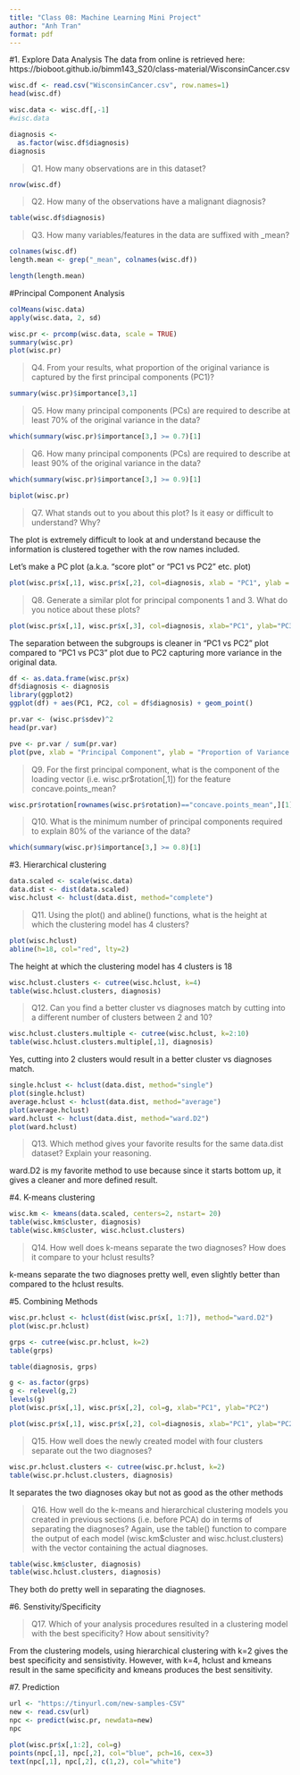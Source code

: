 ```yaml
---
title: "Class 08: Machine Learning Mini Project"
author: "Anh Tran"
format: pdf
---
```


#1. Explore Data Analysis
The data from online is retrieved here: https://bioboot.github.io/bimm143_S20/class-material/WisconsinCancer.csv

```r
wisc.df <- read.csv("WisconsinCancer.csv", row.names=1)
head(wisc.df)
```

```r
wisc.data <- wisc.df[,-1]
#wisc.data
```

```r
diagnosis <-
  as.factor(wisc.df$diagnosis)
diagnosis
```
>Q1. How many observations are in this dataset?

```r
nrow(wisc.df)
```

>Q2. How many of the observations have a malignant diagnosis?

```r
table(wisc.df$diagnosis)
```

>Q3. How many variables/features in the data are suffixed with _mean?

```r
colnames(wisc.df)
length.mean <- grep("_mean", colnames(wisc.df))

length(length.mean)
```

#Principal Component Analysis

```r
colMeans(wisc.data)
apply(wisc.data, 2, sd)
```

```r
wisc.pr <- prcomp(wisc.data, scale = TRUE)
summary(wisc.pr)
plot(wisc.pr)
```

>Q4. From your results, what proportion of the original variance is captured by the first principal components (PC1)?

```r
summary(wisc.pr)$importance[3,1]
```

>Q5. How many principal components (PCs) are required to describe at least 70% of the original variance in the data?

```r
which(summary(wisc.pr)$importance[3,] >= 0.7)[1]
```

>Q6. How many principal components (PCs) are required to describe at least 90% of the original variance in the data?

```r
which(summary(wisc.pr)$importance[3,] >= 0.9)[1]
```

```r
biplot(wisc.pr)
```

>Q7. What stands out to you about this plot? Is it easy or difficult to understand? Why?

The plot is extremely difficult to look at and understand because the information is clustered together with the row names included.

Let's make a PC plot (a.k.a. "score plot" or "PC1 vs PC2" etc. plot)
```r
plot(wisc.pr$x[,1], wisc.pr$x[,2], col=diagnosis, xlab = "PC1", ylab = "PC2")
```

>Q8. Generate a similar plot for principal components 1 and 3. What do you notice about these plots?

```r
plot(wisc.pr$x[,1], wisc.pr$x[,3], col=diagnosis, xlab="PC1", ylab="PC3")
```

The separation between the subgroups is cleaner in "PC1 vs PC2" plot compared to "PC1 vs PC3" plot due to PC2 capturing more variance in the original data. 

```r
df <- as.data.frame(wisc.pr$x)
df$diagnosis <- diagnosis
library(ggplot2)
ggplot(df) + aes(PC1, PC2, col = df$diagnosis) + geom_point()
```
```r
pr.var <- (wisc.pr$sdev)^2
head(pr.var)
```

```r
pve <- pr.var / sum(pr.var)
plot(pve, xlab = "Principal Component", ylab = "Proportion of Variance Explained", ylim = c(0,1), type = "o")
```
>Q9. For the first principal component, what is the component of the loading vector (i.e. wisc.pr$rotation[,1]) for the feature concave.points_mean?

```r
wisc.pr$rotation[rownames(wisc.pr$rotation)=="concave.points_mean",][1]
```


>Q10. What is the minimum number of principal components required to explain 80% of the variance of the data?

```r
which(summary(wisc.pr)$importance[3,] >= 0.8)[1]
```

#3. Hierarchical clustering

```r
data.scaled <- scale(wisc.data)
data.dist <- dist(data.scaled)
wisc.hclust <- hclust(data.dist, method="complete")
```

>Q11. Using the plot() and abline() functions, what is the height at which the clustering model has 4 clusters?

```r
plot(wisc.hclust)
abline(h=18, col="red", lty=2)
```

The height at which the clustering model has 4 clusters is 18

```r
wisc.hclust.clusters <- cutree(wisc.hclust, k=4)
table(wisc.hclust.clusters, diagnosis)
```

>Q12. Can you find a better cluster vs diagnoses match by cutting into a different number of clusters between 2 and 10?

```r
wisc.hclust.clusters.multiple <- cutree(wisc.hclust, k=2:10)
table(wisc.hclust.clusters.multiple[,1], diagnosis)
```

Yes, cutting into 2 clusters would result in a better cluster vs diagnoses match. 

```r
single.hclust <- hclust(data.dist, method="single")
plot(single.hclust)
average.hclust <- hclust(data.dist, method="average")
plot(average.hclust)
ward.hclust <- hclust(data.dist, method="ward.D2")
plot(ward.hclust)
```

>Q13. Which method gives your favorite results for the same data.dist dataset? Explain your reasoning.

ward.D2 is my favorite method to use because since it starts bottom up, it gives a cleaner and more defined result. 

#4. K-means clustering

```r
wisc.km <- kmeans(data.scaled, centers=2, nstart= 20)
table(wisc.km$cluster, diagnosis)
table(wisc.km$cluster, wisc.hclust.clusters)
```

>Q14. How well does k-means separate the two diagnoses? How does it compare to your hclust results?
 
k-means separate the two diagnoses pretty well, even slightly better than compared to the hclust results. 

#5. Combining Methods

```r
wisc.pr.hclust <- hclust(dist(wisc.pr$x[, 1:7]), method="ward.D2")
plot(wisc.pr.hclust)
```

```r
grps <- cutree(wisc.pr.hclust, k=2)
table(grps)
```

```r
table(diagnosis, grps)
```

```r
g <- as.factor(grps)
g <- relevel(g,2)
levels(g)
plot(wisc.pr$x[,1], wisc.pr$x[,2], col=g, xlab="PC1", ylab="PC2")
```

```r
plot(wisc.pr$x[,1], wisc.pr$x[,2], col=diagnosis, xlab="PC1", ylab="PC2")
```

>Q15. How well does the newly created model with four clusters separate out the two diagnoses?

```r
wisc.pr.hclust.clusters <- cutree(wisc.pr.hclust, k=2)
table(wisc.pr.hclust.clusters, diagnosis)
```

It separates the two diagnoses okay but not as good as the other methods

>Q16. How well do the k-means and hierarchical clustering models you created in previous sections (i.e. before PCA) do in terms of separating the diagnoses? Again, use the table() function to compare the output of each model (wisc.km$cluster and wisc.hclust.clusters) with the vector containing the actual diagnoses.

```r
table(wisc.km$cluster, diagnosis)
table(wisc.hclust.clusters, diagnosis)
```

They both do pretty well in separating the diagnoses. 

#6. Senstivity/Specificity

>Q17. Which of your analysis procedures resulted in a clustering model with the best specificity? How about sensitivity?

From the clustering models, using hierarchical clustering with k=2 gives the best specificity and sensistivity. However, with k=4, hclust and kmeans result in the same specificity and kmeans produces the best sensitivity.

#7. Prediction

```r
url <- "https://tinyurl.com/new-samples-CSV"
new <- read.csv(url)
npc <- predict(wisc.pr, newdata=new)
npc
```
```r
plot(wisc.pr$x[,1:2], col=g)
points(npc[,1], npc[,2], col="blue", pch=16, cex=3)
text(npc[,1], npc[,2], c(1,2), col="white")
```